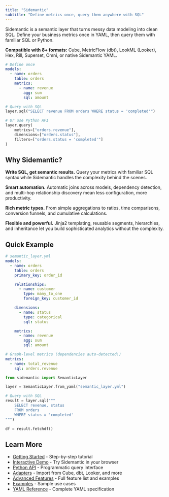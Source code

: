 ```yaml
---
title: "Sidemantic"
subtitle: "Define metrics once, query them anywhere with SQL"
---
```


Sidemantic is a semantic layer that turns messy data modeling into clean SQL. Define your business metrics once in YAML, then query them with familiar SQL or Python.

**Compatible with 8+ formats:** Cube, MetricFlow (dbt), LookML (Looker), Hex, Rill, Superset, Omni, or native Sidemantic YAML.

```yaml
# Define once
models:
  - name: orders
    table: orders
    metrics:
      - name: revenue
        agg: sum
        sql: amount
```

```python
# Query with SQL
layer.sql("SELECT revenue FROM orders WHERE status = 'completed'")

# Or use Python API
layer.query(
    metrics=["orders.revenue"],
    dimensions=["orders.status"],
    filters=["orders.status = 'completed'"]
)
```

## Why Sidemantic?

**Write SQL, get semantic results.** Query your metrics with familiar SQL syntax while Sidemantic handles the complexity behind the scenes.

**Smart automation.** Automatic joins across models, dependency detection, and multi-hop relationship discovery mean less configuration, more productivity.

**Rich metric types.** From simple aggregations to ratios, time comparisons, conversion funnels, and cumulative calculations.

**Flexible and powerful.** Jinja2 templating, reusable segments, hierarchies, and inheritance let you build sophisticated analytics without the complexity.

## Quick Example

```yaml
# semantic_layer.yml
models:
  - name: orders
    table: orders
    primary_key: order_id

    relationships:
      - name: customer
        type: many_to_one
        foreign_key: customer_id

    dimensions:
      - name: status
        type: categorical
        sql: status

    metrics:
      - name: revenue
        agg: sum
        sql: amount

# Graph-level metrics (dependencies auto-detected!)
metrics:
  - name: total_revenue
    sql: orders.revenue
```

```python
from sidemantic import SemanticLayer

layer = SemanticLayer.from_yaml("semantic_layer.yml")

# Query with SQL
result = layer.sql("""
    SELECT revenue, status
    FROM orders
    WHERE status = 'completed'
""")

df = result.fetchdf()
```

## Learn More

- [Getting Started](getting-started.qmd) - Step-by-step tutorial
- [Interactive Demo](dashboard.qmd) - Try Sidemantic in your browser
- [Python API](python-api.qmd) - Programmatic query interface
- [Adapters](adapters.qmd) - Import from Cube, dbt, Looker, and more
- [Advanced Features](advanced-features.qmd) - Full feature list and examples
- [Examples](examples.qmd) - Sample use cases
- [YAML Reference](YAML_FORMAT.md) - Complete YAML specification
